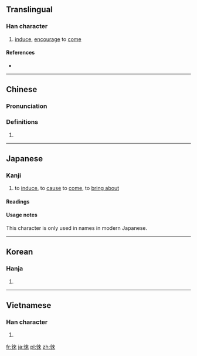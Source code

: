{{also|來|徕}}
==Translingual==

===Han character===
{{Han char|rn=60|rad=彳|as=08|sn=11|four=24298|canj=HODOO|ids=⿰彳來}}

# [[induce]], [[encourage]] to [[come]]

====References====
* {{Han ref|kx=0368.210|dkj=10155|dj=0693.030|hdz=20827.060|uh=5FA0|ud=24480|bh=B174|bd=45428}}

----

==Chinese==
{{zh-forms|s=徕}}

===Pronunciation===
{{zh-pron
|m=lái
|c=loi4
|mc=y
|oc=y
|ma=
|cat=v
}}

===Definitions===
# {{rfdef|lang=zh}}

----

==Japanese==

===Kanji===
{{ja-kanji|grade=|rs=彳08}}

# to [[induce]], to [[cause]] to [[come]], to [[bring about]]

====Readings====
{{ja-readings
|goon=[[らい]] (rai)
|kanon=[[らい]] (rai)
|kun=[[きたす]] ([[徠たす]], kitasu), [[きたる]] ([[徠たる]], kitaru), [[くる]] ([[徠る]], kuru)
}}

====Usage notes====
This character is only used in names in modern Japanese.

----

==Korean==

===Hanja===
{{ko-hanja|hangeul=[[래]], [[내]]|eumhun=|rv=rae, nae|mr=rae, nae|y=lay, nay}}

# {{defn|lang=ko|sort=彳08}}

----

==Vietnamese==

===Han character===
{{vi-readings|rs=彳08|hanviet=lại}}

# {{defn|lang=vi|sort=彳08}}

[[fr:徠]]
[[ja:徠]]
[[pl:徠]]
[[zh:徠]]
